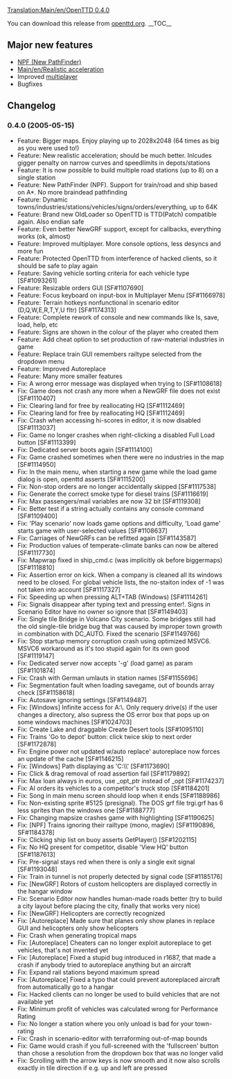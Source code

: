 [[Translation:Main/en/OpenTTD 0.4.0]]
{{en/OTTDVersions}}
{{en/Release|prev=OpenTTD 0.3.6|next=OpenTTD 0.4.0.1|date=2005-05-15}}

You can download this release from [http://www.openttd.org/download-stable/0.4.0 openttd.org].
__TOC__

==Major new features==
* [[Main/en/New global pathfinding|NPF (New PathFinder)]]
* [[Main/en/Realistic acceleration]]
* Improved [[Main/en/Multiplayer|multiplayer]]
* Bugfixes

==Changelog==
===0.4.0 (2005-05-15)===
* Feature: Bigger maps. Enjoy playing up to 2028x2048 (64 times as big as you were used to!)
* Feature: New realistic acceleration; should be much better. Inlcudes gigger penalty on narrow curves and speedlimits in depots/stations
* Feature: It is now possible to build multiple road stations (up to 8) on a single station
* Feature: New PathFinder (NPF). Support for train/road and ship based on A*. No more braindead pathfinding
* Feature: Dynamic towns/industries/stations/vehicles/signs/orders/everything, up to 64K
* Feature: Brand new OldLoader so OpenTTD is TTD(Patch) compatible again. Also endian safe
* Feature: Even better NewGRF support, except for callbacks, everything works (ok, almost)
* Feature: Improved multiplayer. More console options, less desyncs and more fun
* Feature: Protected OpenTTD from interference of hacked clients, so it should be safe to play again
* Feature: Saving vehicle sorting criteria for each vehicle type [SF#1093261]
* Feature: Resizable orders GUI [SF#1107690]
* Feature: Focus keyboard on input-box in Multiplayer Menu [SF#1166978]
* Feature: Terrain hotkeys nonfunctional in scenario editor (D,Q,W,E,R,T,Y,U fltr) [SF#1174313]
* Feature: Complete rework of console and new commands like ls, save, load, help, etc
* Feature: Signs are shown in the colour of the player who created them
* Feature: Add cheat option to set production of raw-material industries in game
* Feature: Replace train GUI remembers railtype selected from the dropdown menu
* Feature: Improved Autoreplace
* Feature: Many more smaller features
* Fix: A wrong error message was displayed when trying to [SF#1108618]
* Fix: Game does not crash any more when a NewGRF file does not exist [SF#1110407]
* Fix: Clearing land for free by reallocating HQ [SF#1112469]
* Fix: Clearing land for free by reallocating HQ [SF#1112469]
* Fix: Crash when accessing hi-scores in editor, it is now disabled [SF#1113037]
* Fix: Game no longer crashes when right-clicking a disabled Full Load button [SF#1113399]
* Fix: Dedicated server boots again [SF#1114100]
* Fix: Game crashed sometimes when there were no industries in the map [SF#1114950]
* Fix: In the main menu, when starting a new game while the load game dialog is open, openttd asserts [SF#1115200]
* Fix: Non-stop orders are no longer accidentally skipped [SF#1117538]
* Fix: Generate the correct smoke type for diesel trains [SF#1116619]
* Fix: Max passengers/mail variables are now 32 bit [SF#1119308]
* Fix: Better test if a string actually contains any console command [SF#1109400]
* Fix: 'Play scenario' now loads game options and difficulty, 'Load game' starts game with user-selected values [SF#1108637]
* Fix: Carriages of NewGRFs can be refitted again [SF#1143587]
* Fix: Production values of temperate-climate banks can now be altered [SF#1117730]
* Fix: Mapwrap fixed in ship_cmd.c (was implicitly ok before biggermaps) [SF#1118810]
* Fix: Assertion error on kick. When a company is cleaned all its windows need to be closed. For global vehicle lists, the no-staiton index of -1 was not taken into account [SF#1117327]
* Fix: Speeding up when pressing ALT+TAB (Windows) [SF#1114261]
* Fix: Signals disappear after typing text and pressing enter!. Signs in Scenario Editor have no owner so ignore that [SF#1149403]
* Fix: Single tile Bridge in Volcano City scenario. Some bridges still had the old single-tile bridge bug that was caused by improper town growth in combination with DC_AUTO. Fixed the scenario [SF#1149766]
* Fix: Stop startup memory corruption crash using optimized MSVC6. MSVC6 workaround as it's too stupid again for its own good [SF#1119147]
* Fix: Dedicated server now accepts '-g' (load game) as param [SF#1101874]
* Fix: Crash with German umlauts in station names [SF#1155696]
* Fix: Segmentation fault when loading savegame, out of bounds array check [SF#1158618]
* Fix: Autosave ignoring settings [SF#1149487]
* Fix: [Windows] Infinite access for A:\. Only requery drive(s) if the user changes a directory, also supress the OS error box that pops up on some windows machines [SF#1024703]
* Fix: Create Lake and draggable Create Desert tools [SF#1095110]
* Fix: Trains 'Go to depot' button: click twice skip to next order [SF#1172878]
* Fix: Engine power not updated w/auto replace' autoreplace now forces an update of the cache [SF#1146215]
* Fix: [Windows] Path displaying as 'C:\\' [SF#1173690]
* Fix: Click & drag removal of road assertion fail [SF#1179892]
* Fix: Max loan always in euros, use _opt_ptr instead of _opt [SF#1174237]
* Fix: AI orders its vehicles to a competitor's truck stop [SF#1184201]
* Fix: Song in main menu screen should loop when it ends [SF#1188986]
* Fix: Non-existing sprite #5125 (presignal). The DOS grf file trgi.grf has 6 less sprites than the windows one [SF#1188777]
* Fix: Changing mapsize crashes game with highlighting [SF#1190625]
* Fix: [NPF] Trains ignoring their railtype (mono, maglev) [SF#1190896, SF#1184378]
* Fix: Clicking ship list on buoy asserts GetPlayer() [SF#1202115]
* Fix: No HQ present for competitor, disable 'View HQ' button [SF#1187613]
* Fix: Pre-signal stays red when there is only a single exit signal [SF#1193048]
* Fix: Train in tunnel is not properly detected by signal code [SF#1185176]
* Fix: [NewGRF] Rotors of custom helicopters are displayed correctly in the hangar window
* Fix: Scenario Editor now handles human-made roads better (try to build a city layout before placing the city, finally that works very nice)
* Fix: [NewGRF] Helicopters are correctly recognized
* Fix: [Autoreplace] Made sure that planes only show planes in replace GUI and helicopters only show helicopters
* Fix: Crash when generating tropical maps
* Fix: [Autoreplace] Cheaters can no longer exploit autoreplace to get vehicles, that's not invented yet
* Fix: [Autoreplace] Fixed a stupid bug introduced in r1687, that made a crash if anybody tried to autoreplace anything but an aircraft
* Fix: Expand rail stations beyond maximum spread
* Fix: [Autoreplace] Fixed a typo that could prevent autoreplaced aircraft from automatically go to a hangar
* Fix: Hacked clients can no longer be used to build vehicles that are not available yet
* Fix: Minimum profit of vehicles was calculated wrong for Performance Rating
* Fix: No longer a station where you only unload is bad for your town-rating
* Fix: Crash in scenario-editor with terraforming out-of-map bounds
* Fix: Game would crash if you full-screened with the 'fullscreen' button than chose a resolution from the dropdown box that was no longer valid
* Fix: Scrolling with the arrow keys is now smooth and it now also scrolls exactly in tile direction if e.g. up and left are pressed